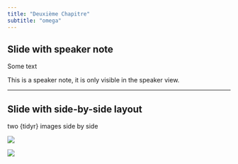 ```yaml
---
title: "Deuxième Chapitre"
subtitle: "omega"
---
```


## Slide with speaker note

Some text

::: {.notes}
This is a speaker note, it is only visible in the speaker view.
:::

---

## Slide with side-by-side layout

two {tidyr} images side by side

::: {layout-ncol=2}
![](img/logo_2.png)

![](img/logo_2.png)
:::

